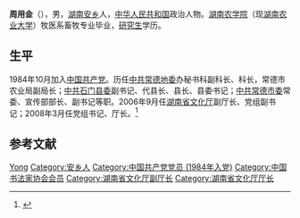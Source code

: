 '''周用金'''（{{bd|1956年|4月||catIdx=Z周}}），男，[[湖南|湖南]][[安乡|安乡]]人，[[中华人民共和国|中华人民共和国]]政治人物。[[湖南农学院|湖南农学院]]（现[[湖南农业大学|湖南农业大学]]）牧医系畜牧专业毕业，[[研究生|研究生]]学历。

== 生平 ==
1984年10月加入[[中国共产党|中国共产党]]。历任[[中共常德地委|中共常德地委]]办秘书科副科长、科长，常德市农业局副局长；[[中共石门县委|中共石门县委]]副书记、代县长、县长、县委书记；[[中共常德市委|中共常德市委]]常委、宣传部部长、副书记等职。2006年9月任[[湖南省文化厅|湖南省文化厅]]副厅长、党组副书记；2008年3月任党组书记、厅长。<ref>{{Cite web|title=简历|url=http://hn.rednet.cn/c/2008/04/01/1474824.htm|accessdate=|work=湖南红网|archive-date=2016-03-04|archive-url=https://web.archive.org/web/20160304201252/http://hn.rednet.cn/c/2008/04/01/1474824.htm|dead-url=no}}</ref>

== 参考文献 ==
{{reflist}}

{{start box}}
{{s-gov}}
{{s-before|[[金则恭|金则恭]]}}
{{s-title|[[湖南省文化厅|湖南省文化厅]]厅长|2008年3月-}} 
{{s-inc}}
{{s-before|[[翟笃培|翟笃培]]}}
{{s-title|[[石门县人民政府|石门县人民政府]]县长|1992年7月-1994年12月}} 
{{s-after|[[陈文浩_(1961年)|陈文浩]]}}
{{s-ppo}}
{{s-before|？}}
{{s-title|[[中国共产党常德市委员会|中国共产党常德市委员会]]宣传部长|1997年11月-2002年10月}} 
{{s-after|[[覃清香|覃清香]]}}
{{s-before|[[翟笃培|翟笃培]]}}
{{s-title|[[中国共产党石门县委员会|中国共产党石门县委员会]]书记|1994年8月-1997年11月}} 
{{s-after|[[陈文浩_(1961年)|陈文浩]]}}
{{end box}}

{{中国书法家协会第六届理事会}}

{{Authority control}}
{{DEFAULTSORT:Zhou周}}
[[Category:周姓|Yong]]
[[Category:安乡人|Category:安乡人]]
[[Category:中国共产党党员_(1984年入党)|Category:中国共产党党员 (1984年入党)]]
[[Category:中国书法家协会会员|Category:中国书法家协会会员]]
[[Category:湖南省文化厅副厅长|Category:湖南省文化厅副厅长]]
[[Category:湖南省文化厅厅长|Category:湖南省文化厅厅长]]